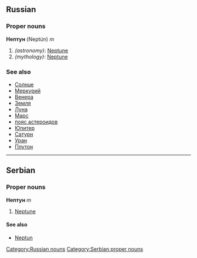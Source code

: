 ==Russian==
[[Category:Russian nouns]]
===Proper nouns===
'''Нептун''' (Neptún) ''m''

#''(astronomy)'': [[Neptune]]
#''(mythology)'': [[Neptune]]

===See also===
*[[Солнце]]
*[[Меркурий]]
*[[Венера]]
*[[Земля]]
*[[Луна]]
*[[Марс]]
*[[пояс астероидов]]
*[[Юпитер]]
*[[Сатурн]]
*[[Уран]]
*[[Плутон]]


----

==Serbian==
===Proper nouns===
'''Нептун''' ''m''
#[[Neptune]]
====See also====
*[[Neptun]]
[[Category:Serbian proper nouns]]